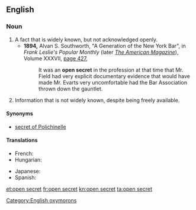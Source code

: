 ==English==

===Noun===
{{en-noun|head=[[open]] [[secret]]}}

# A fact that is widely known, but not acknowledged openly.
#* '''1894,''' Alvan S. Southworth, "A Generation of the New York Bar", in ''Frank Leslie's Popular Monthly'' (later ''[[w:American Magazine|The American Magazine]]''), Volume XXXVII, [http://books.google.com/books?id=WfEJAAAAIAAJ&amp;pg=RA1-PA427&amp;dq=%22open+secret%22 page 427],
#*: It was an '''open secret''' in the profession at that time that Mr. Field had very explicit documentary evidence that would have made Mr. Evarts very uncomfortable had the Bar Association thrown down the gauntlet.
# {{context|dated}} Information that is not widely known, despite being freely available.

====Synonyms====
* [[secret of Polichinelle]]

====Translations====
{{trans-top|widely known fact not mentioned}}
* French: {{t+|fr|secret de Polichinelle|m}}
* Hungarian: {{t-|hu|nyílt titok}}
{{trans-mid}}
* Japanese: {{t-|ja|公然の秘密|tr=kōzen no himitsu|sc=Jpan}}
* Spanish: {{t-|es|secreto a voces|m}}
{{trans-bottom}}

[[Category:English oxymorons]]

[[et:open secret]]
[[fr:open secret]]
[[kn:open secret]]
[[ta:open secret]]